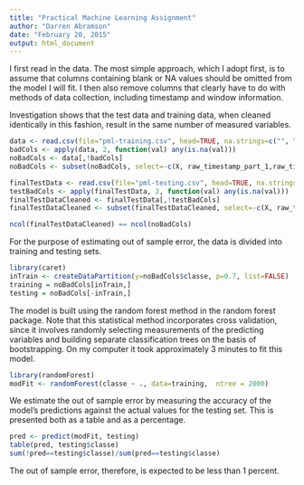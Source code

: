 ```yaml
---
title: "Practical Machine Learning Assignment"
author: "Darren Abramson"
date: "February 20, 2015"
output: html_document
---
```

I first read in the data. The most simple approach, which I adopt first, is to assume that columns containing blank or NA values should be omitted from the model I will fit. I then also remove columns that clearly have to do with methods of data collection, including timestamp and window information.

Investigation shows that the test data and training data, when cleaned identically in this fashion, result in the same number of measured variables.

```r
data <- read.csv(file="pml-training.csv", head=TRUE, na.strings=c("", "NA"))
badCols <- apply(data, 2, function(val) any(is.na(val)))
noBadCols <- data[,!badCols]
noBadCols <- subset(noBadCols, select=-c(X, raw_timestamp_part_1,raw_timestamp_part_2,cvtd_timestamp,new_window, num_window))

finalTestData <- read.csv(file="pml-testing.csv", head=TRUE, na.strings=c("", "NA"))
testBadCols <- apply(finalTestData, 2, function(val) any(is.na(val)))
finalTestDataCleaned <- finalTestData[,!testBadCols]
finalTestDataCleaned <- subset(finalTestDataCleaned, select=-c(X, raw_timestamp_part_1,raw_timestamp_part_2,cvtd_timestamp,new_window, num_window))

ncol(finalTestDataCleaned) == ncol(noBadCols)
```

For the purpose of estimating out of sample error, the data is divided into training and testing sets.

```r
library(caret)
inTrain <- createDataPartition(y=noBadCols$classe, p=0.7, list=FALSE)
training = noBadCols[inTrain,]
testing = noBadCols[-inTrain,]
```
The model is built using the random forest method in the random forest package. Note that this statistical method incorporates cross validation, since it involves randomly selecting measurements of the predicting variables and building separate classification trees on the basis of bootstrapping. On my computer it took approximately 3 minutes to fit this model.

```r
library(randomForest)
modFit <- randomForest(classe ~ ., data=training,  ntree = 2000)
```

We estimate the out of sample error by measuring the accuracy of the model's predictions against the actual values for the testing set. This is presented both as a table and as a percentage.

```r
pred <- predict(modFit, testing)
table(pred, testing$classe)
sum(!pred==testing$classe)/sum(pred==testing$classe)
```

The out of sample error, therefore, is expected to be less than 1 percent.

